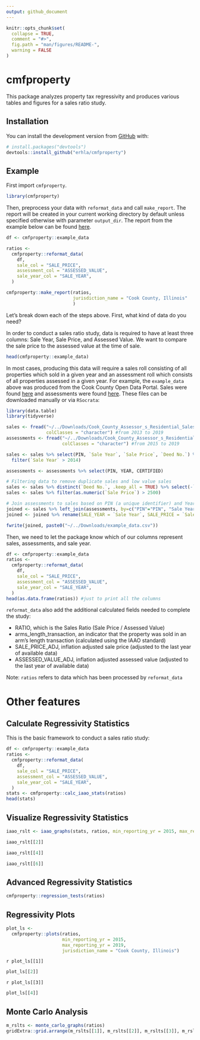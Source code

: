 ```yaml
---
output: github_document
---
```


<!-- README.md is generated from README.Rmd. Please edit that file -->

```r
knitr::opts_chunk$set(
  collapse = TRUE,
  comment = "#>",
  fig.path = "man/figures/README-",
  warning = FALSE
)
```

# cmfproperty

This package analyzes property tax regressivity and produces various tables and figures for a sales ratio study.

## Installation

You can install the development version from [GitHub](https://github.com/) with:

``` r
# install.packages("devtools")
devtools::install_github("erhla/cmfproperty")
```
## Example

First import `cmfproperty`.

```r
library(cmfproperty)
```

Then, preprocess your data with `reformat_data` and call `make_report`. The report will be created in your current working directory by default unless specified otherwise with parameter `output_dir`. The report from the example below can be found [here](https://erhla.github.io/Columbus, Ohio.html).

```r
df <- cmfproperty::example_data

ratios <-
  cmfproperty::reformat_data(
    df,
    sale_col = "SALE_PRICE",
    assessment_col = "ASSESSED_VALUE",
    sale_year_col = "SALE_YEAR",
  )

cmfproperty::make_report(ratios, 
                         jurisdiction_name = "Cook County, Illinois"
                         )
```


Let's break down each of the steps above. First, what kind of data do you need?

In order to conduct a sales ratio study, data is required to have at least three columns: Sale Year, Sale Price, and Assessed Value. We want to compare the sale price to the assessed value at the time of sale.

```r
head(cmfproperty::example_data)
```

In most cases, producing this data will require a sales roll consisting of all properties which sold in a given year and an assessment roll which consists of all properties assessed in a given year. For example, the `example_data` above was produced from the Cook County Open Data Portal. Sales were found [here](https://datacatalog.cookcountyil.gov/Property-Taxation/Cook-County-Assessor-s-Residential-Sales-Data/5pge-nu6u) and assessments were found [here](https://datacatalog.cookcountyil.gov/Property-Taxation/Cook-County-Assessor-s-Residential-Assessments/uqb9-r7vn). These files can be downloaded manually or via `RSocrata`:

```r
library(data.table)
library(tidyverse)

sales <- fread("~/../Downloads/Cook_County_Assessor_s_Residential_Sales_Data.csv", 
               colClasses = "character") #from 2013 to 2019
assessments <- fread("~/../Downloads/Cook_County_Assessor_s_Residential_Assessments.csv", 
                     colClasses = "character") #from 2015 to 2019

sales <- sales %>% select(PIN, `Sale Year`, `Sale Price`, `Deed No.`) %>%
  filter(`Sale Year` > 2014)

assessments <- assessments %>% select(PIN, YEAR, CERTIFIED)

# Filtering data to remove duplicate sales and low value sales
sales <- sales %>% distinct(`Deed No.`, .keep_all = TRUE) %>% select(-`Deed No.`)
sales <- sales %>% filter(as.numeric(`Sale Price`) > 2500)

# Join assessments to sales based on PIN (a unique identifier) and Year.
joined <- sales %>% left_join(assessments, by=c("PIN"="PIN", "Sale Year"="YEAR"))
joined <- joined %>% rename(SALE_YEAR = `Sale Year`, SALE_PRICE = `Sale Price`, ASSESSED_VALUE = CERTIFIED)

fwrite(joined, paste0("~/../Downloads/example_data.csv"))
```

Then, we need to let the package know which of our columns represent sales, assessments, and sale year.

```r
df <- cmfproperty::example_data
ratios <-
  cmfproperty::reformat_data(
    df,
    sale_col = "SALE_PRICE",
    assessment_col = "ASSESSED_VALUE",
    sale_year_col = "SALE_YEAR",
  )
head(as.data.frame(ratios)) #just to print all the columns
```


`reformat_data` also add the additional calculated fields needed to complete the study:

* RATIO, which is the Sales Ratio (Sale Price / Assessed Value)
* arms_length_transaction, an indicator that the property was sold in an arm's length transaction (calculated using the IAAO standard)
* SALE_PRICE_ADJ, inflation adjusted sale price (adjusted to the last year of available data)
* ASSESSED_VALUE_ADJ, inflation adjusted assessed value (adjusted to the last year of available data)


Note: `ratios` refers to data which has been processed by `reformat_data`

# Other features

## Calculate Regressivity Statistics

This is the basic framework to conduct a sales ratio study:

```r
df <- cmfproperty::example_data
ratios <-
  cmfproperty::reformat_data(
    df,
    sale_col = "SALE_PRICE",
    assessment_col = "ASSESSED_VALUE",
    sale_year_col = "SALE_YEAR",
  )
stats <- cmfproperty::calc_iaao_stats(ratios)
head(stats)
```

## Visualize Regressivity Statistics

```r
iaao_rslt <- iaao_graphs(stats, ratios, min_reporting_yr = 2015, max_reporting_yr = 2019, "Cook County, Illinois")
```

```r
iaao_rslt[[2]]
```
  
```r
iaao_rslt[[4]]
```

```r
iaao_rslt[[6]]
```

## Advanced Regressivity Statistics

```r
cmfproperty::regression_tests(ratios)
```

## Regressivity Plots

```r
plot_ls <-
  cmfproperty::plots(ratios,
                     min_reporting_yr = 2015,
                     max_reporting_yr = 2019,
                     jurisdiction_name = "Cook County, Illinois")

```

`r plot_ls[[1]]`

```r
plot_ls[[2]]
```

`r plot_ls[[3]]`

```r
plot_ls[[4]]
```

## Monte Carlo Analysis

```r
m_rslts <- monte_carlo_graphs(ratios)
gridExtra::grid.arrange(m_rslts[[1]], m_rslts[[2]], m_rslts[[3]], m_rslts[[4]], m_rslts[[5]], m_rslts[[6]], nrow = 3)
```


